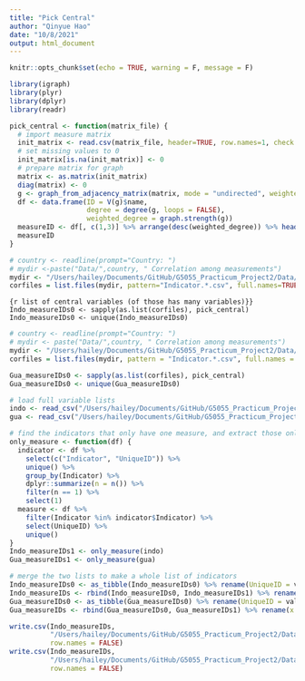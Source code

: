 ```yaml
---
title: "Pick Central"
author: "Qinyue Hao"
date: "10/8/2021"
output: html_document
---
```


```r
knitr::opts_chunk$set(echo = TRUE, warning = F, message = F)
```

```r
library(igraph)
library(plyr)
library(dplyr)
library(readr)
```

```r
pick_central <- function(matrix_file) {
  # import measure matrix
  init_matrix <- read.csv(matrix_file, header=TRUE, row.names=1, check.names=FALSE, na.strings = "")
  # set missing values to 0
  init_matrix[is.na(init_matrix)] <- 0
  # prepare matrix for graph
  matrix <- as.matrix(init_matrix) 
  diag(matrix) <- 0
  g <- graph_from_adjacency_matrix(matrix, mode = "undirected", weighted = TRUE)
  df <- data.frame(ID = V(g)$name,
                   degree = degree(g, loops = FALSE),
                   weighted_degree = graph.strength(g))
  measureID <- df[, c(1,3)] %>% arrange(desc(weighted_degree)) %>% head(1)[1]
  measureID
}
```



```r
# country <- readline(prompt="Country: ")
# mydir <-paste("Data/",country, " Correlation among measurements")
mydir <- "/Users/hailey/Documents/GitHub/G5055_Practicum_Project2/Data/Indonesia Correlation among measurements"
corfiles = list.files(mydir, pattern="Indicator.*.csv", full.names=TRUE)
```

```{r list of central variables (of those has many variables)}}
Indo_measureIDs0 <- sapply(as.list(corfiles), pick_central)
Indo_measureIDs0 <- unique(Indo_measureIDs0)
```

```r
# country <- readline(prompt="Country: ")
# mydir <- paste("Data/",country, " Correlation among measurements")
mydir <- "/Users/hailey/Documents/GitHub/G5055_Practicum_Project2/Data/Guatemala Correlation among measurements"
corfiles = list.files(mydir, pattern = "Indicator.*.csv", full.names = TRUE)
```

```r
Gua_measureIDs0 <- sapply(as.list(corfiles), pick_central)
Gua_measureIDs0 <- unique(Gua_measureIDs0)
```


```r
# load full variable lists
indo <- read_csv("/Users/hailey/Documents/GitHub/G5055_Practicum_Project2/Data/processedIndo.csv")
gua <- read_csv("/Users/hailey/Documents/GitHub/G5055_Practicum_Project2/Data/processedGuate.csv")

# find the indicators that only have one measure, and extract those only measures
only_measure <- function(df) {
  indicator <- df %>%
    select(c("Indicator", "UniqueID")) %>%
    unique() %>%
    group_by(Indicator) %>%
    dplyr::summarize(n = n()) %>%
    filter(n == 1) %>%
    select(1)
  measure <- df %>% 
    filter(Indicator %in% indicator$Indicator) %>% 
    select(UniqueID) %>% 
    unique()
}
Indo_measureIDs1 <- only_measure(indo)
Gua_measureIDs1 <- only_measure(gua)
```

```r
# merge the two lists to make a whole list of indicators
Indo_measureIDs0 <- as_tibble(Indo_measureIDs0) %>% rename(UniqueID = value)
Indo_measureIDs <- rbind(Indo_measureIDs0, Indo_measureIDs1) %>% rename(x = UniqueID)
Gua_measureIDs0 <- as_tibble(Gua_measureIDs0) %>% rename(UniqueID = value)
Gua_measureIDs <- rbind(Gua_measureIDs0, Gua_measureIDs1) %>% rename(x = UniqueID)
```


```r
write.csv(Indo_measureIDs, 
          "/Users/hailey/Documents/GitHub/G5055_Practicum_Project2/Data/measure_picked/Indo_measureIDs.csv", 
          row.names = FALSE)
write.csv(Indo_measureIDs, 
          "/Users/hailey/Documents/GitHub/G5055_Practicum_Project2/Data/measure_picked/Gua_measureIDs.csv", 
          row.names = FALSE)
```

